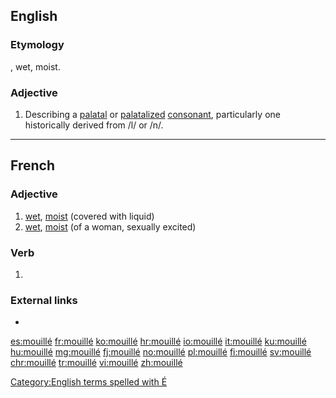 ==English==

===Etymology===
{{etyl|fr|en}}, wet, moist.

===Adjective===
{{en-adj}}
{{wikipedia}}
# {{context|phonetics|lang=en}} Describing a [[palatal]] or [[palatalized]] [[consonant]], particularly one historically derived from /l/ or /n/.

[[Category:English terms spelled with É]]
----

==French==

===Adjective===
{{fr-adj}}

# [[wet]], [[moist]] (covered with liquid)
# [[wet]], [[moist]] (of a woman, sexually excited)

===Verb===
{{fr-past participle}}

# {{past participle of|mouiller|lang=fr|sort=mouille}}

===External links===
* {{R:TLFi}}

[[es:mouillé]]
[[fr:mouillé]]
[[ko:mouillé]]
[[hr:mouillé]]
[[io:mouillé]]
[[it:mouillé]]
[[ku:mouillé]]
[[hu:mouillé]]
[[mg:mouillé]]
[[fj:mouillé]]
[[no:mouillé]]
[[pl:mouillé]]
[[fi:mouillé]]
[[sv:mouillé]]
[[chr:mouillé]]
[[tr:mouillé]]
[[vi:mouillé]]
[[zh:mouillé]]